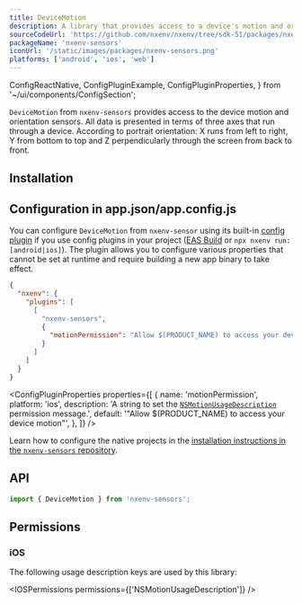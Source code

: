 ```yaml
---
title: DeviceMotion
description: A library that provides access to a device's motion and orientation sensors.
sourceCodeUrl: 'https://github.com/nxenv/nxenv/tree/sdk-51/packages/nxenv-sensors'
packageName: 'nxenv-sensors'
iconUrl: '/static/images/packages/nxenv-sensors.png'
platforms: ['android', 'ios', 'web']
---
```


  ConfigReactNative,
  ConfigPluginExample,
  ConfigPluginProperties,
} from '~/ui/components/ConfigSection';

`DeviceMotion` from `nxenv-sensors` provides access to the device motion and orientation sensors. All data is presented in terms of three axes that run through a device. According to portrait orientation: X runs from left to right, Y from bottom to top and Z perpendicularly through the screen from back to front.

## Installation

<APIInstallSection />

## Configuration in app.json/app.config.js

You can configure `DeviceMotion` from `nxenv-sensor` using its built-in [config plugin](/config-plugins/introduction/) if you use config plugins in your project ([EAS Build](/build/introduction) or `npx nxenv run:[android|ios]`). The plugin allows you to configure various properties that cannot be set at runtime and require building a new app binary to take effect.

<ConfigPluginExample>

```json app.json
{
  "nxenv": {
    "plugins": [
      [
        "nxenv-sensors",
        {
          "motionPermission": "Allow $(PRODUCT_NAME) to access your device motion."
        }
      ]
    ]
  }
}
```

</ConfigPluginExample>

<ConfigPluginProperties
  properties={[
    {
      name: 'motionPermission',
      platform: 'ios',
      description: 'A string to set the [`NSMotionUsageDescription`](#ios) permission message.',
      default: '"Allow $(PRODUCT_NAME) to access your device motion"',
    },
  ]}
/>

<ConfigReactNative>

Learn how to configure the native projects in the [installation instructions in the `nxenv-sensors` repository](https://github.com/nxenv/nxenv/tree/main/packages/nxenv-sensors#installation-in-bare-react-native-projects).

</ConfigReactNative>

## API

```js
import { DeviceMotion } from 'nxenv-sensors';
```

<APISection packageName="nxenv-device-motion" />

## Permissions

### iOS

The following usage description keys are used by this library:

<IOSPermissions permissions={['NSMotionUsageDescription']} />
